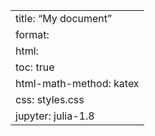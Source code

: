---
title: "My document"
format:
  html:
    toc: true
    html-math-method: katex
    css: styles.css
jupyter: julia-1.8
---